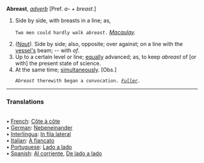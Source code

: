'''Abreast''', ''[[adverb (part of speech)|adverb]]'' [Pref. ''a-'' + ''breast''.]

<ol>
<li>Side by side, with breasts in a line; as,

<code>Two men could hardly walk ''abreast''.</code> ''[[Macaulay (source)|Macaulay]].''

<li> ''([[Naut (subject)|Naut]]).'' Side by side; also, opposite; over against; on a line with the [[vessel's]] beam; -- with ''of''.

<li> Up to a certain level or line; [[equally]] advanced; as, to keep ''abreast'' of [or with] the present state of science.

<li> At the same time; [[simultaneously]]. [Obs.]

<code>''Abreast'' therewith began a convocation. ''[[Fuller (source)|Fuller]].''</code>
</ol>

<HR> <P> <H3>Translations</H3>
<BR>• [[French]]: [[Côte à côte]]
<BR>• [[German]]: [[Nebeneinander]]
<BR>• [[Interlingua]]: [[In fila lateral]]
<BR>• [[Italian]]: [[A fiancato]]
<BR>• [[Portuguese]]: [[Lado a lado]]
<BR>• [[Spanish]]: [[Al corriente]], [[De lado a lado]]
<BR>
